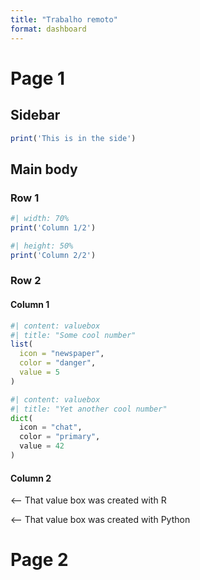 ```yaml
---
title: "Trabalho remoto"
format: dashboard
---
```


# Page 1


## Sidebar {.sidebar}

```r
print('This is in the side')
```

## Main body

### Row 1 {height="70%"}


```r
#| width: 70%
print('Column 1/2')
```


```r
#| height: 50%
print('Column 2/2')
```

### Row 2

#### Column 1

```r
#| content: valuebox
#| title: "Some cool number"
list(
  icon = "newspaper",
  color = "danger",
  value = 5
)
```

```python
#| content: valuebox
#| title: "Yet another cool number"
dict(
  icon = "chat",
  color = "primary",
  value = 42
)
```


#### Column 2

::: {.card}

<--- That value box was created with R

:::


::: {.card}

<--- That value box was created with Python

:::

# Page 2